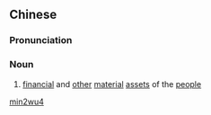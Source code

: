 ==Chinese==
{{zh-forms}}

===Pronunciation===
{{zh-pron
|m=mínwù
|cat=n
}}

===Noun===
{{zh-noun}}

# {{lb|zh|literary}} [[financial]] and [[other]] [[material]] [[asset]]s of the [[people]]

[[Category:Mandarin literary terms|min2wu4]]